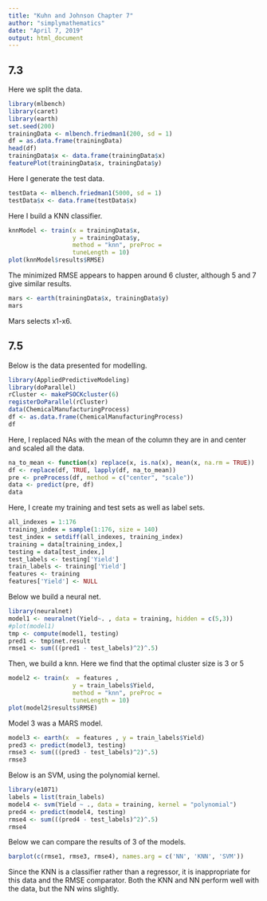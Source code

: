 ```yaml
---
title: "Kuhn and Johnson Chapter 7"
author: "simplymathematics"
date: "April 7, 2019"
output: html_document
---
```



## 7.3
Here we split the data.
```r
library(mlbench)
library(caret)
library(earth)
set.seed(200)
trainingData <- mlbench.friedman1(200, sd = 1)
df = as.data.frame(trainingData)
head(df)
trainingData$x <- data.frame(trainingData$x)
featurePlot(trainingData$x, trainingData$y)
```
Here I generate the test data.
```r
testData <- mlbench.friedman1(5000, sd = 1)
testData$x <- data.frame(testData$x)
```
Here I build a KNN classifier.
```r
knnModel <- train(x = trainingData$x, 
                  y = trainingData$y, 
                  method = "knn", preProc =                             c("center", "scale"), 
                  tuneLength = 10)
plot(knnModel$results$RMSE)
```
The minimized RMSE appears to happen around 6 cluster, although 5 and 7 give similar results.

```r
mars <- earth(trainingData$x, trainingData$y)
mars
```
Mars selects x1-x6.

## 7.5
Below is the data presented for modelling.
```r
library(AppliedPredictiveModeling)
library(doParallel)
rCluster <- makePSOCKcluster(6)
registerDoParallel(rCluster)
data(ChemicalManufacturingProcess)
df <- as.data.frame(ChemicalManufacturingProcess)
df
```
Here, I replaced NAs with the mean of the column they are in and center and scaled all the data.
```r
na_to_mean <- function(x) replace(x, is.na(x), mean(x, na.rm = TRUE))
df <- replace(df, TRUE, lapply(df, na_to_mean))
pre <- preProcess(df, method = c("center", "scale"))
data <- predict(pre, df)
data
```
Here, I create my training and test sets as well as label sets.
```r
all_indexes = 1:176
training_index = sample(1:176, size = 140)
test_index = setdiff(all_indexes, training_index)
training = data[training_index,]
testing = data[test_index,]
test_labels <- testing['Yield'] 
train_labels <- training['Yield']
features <- training
features['Yield'] <- NULL
```

Below we build a neural net.
```r
library(neuralnet)
model1 <- neuralnet(Yield~. , data = training, hidden = c(5,3))
#plot(model1)
tmp <- compute(model1, testing)
pred1 <- tmp$net.result
rmse1 <- sum(((pred1 - test_labels)^2)^.5)
```
Then, we build a knn. Here we find that the optimal cluster size is 3 or 5

```r
model2 <- train(x  = features , 
                  y = train_labels$Yield, 
                  method = "knn", preProc =                             c("center", "scale"), 
                  tuneLength = 10)
plot(model2$results$RMSE)
```

Model 3 was a MARS model.
```r
model3 <- earth(x  = features , y = train_labels$Yield)
pred3 <- predict(model3, testing)
rmse3 <- sum(((pred3 - test_labels)^2)^.5)
rmse3
```
Below is an SVM, using the polynomial kernel.
```r
library(e1071)
labels = list(train_labels)
model4 <- svm(Yield ~ ., data = training, kernel = "polynomial")
pred4 <- predict(model4, testing)
rmse4 <- sum(((pred4 - test_labels)^2)^.5)
rmse4
```
Below we can compare the results of 3 of the models.
```r
barplot(c(rmse1, rmse3, rmse4), names.arg = c('NN', 'KNN', 'SVM'))
```
Since the KNN is a classifier rather than a regressor, it is inappropriate for this data and the RMSE comparator. Both the KNN and NN perform well with the data, but the NN wins slightly.
